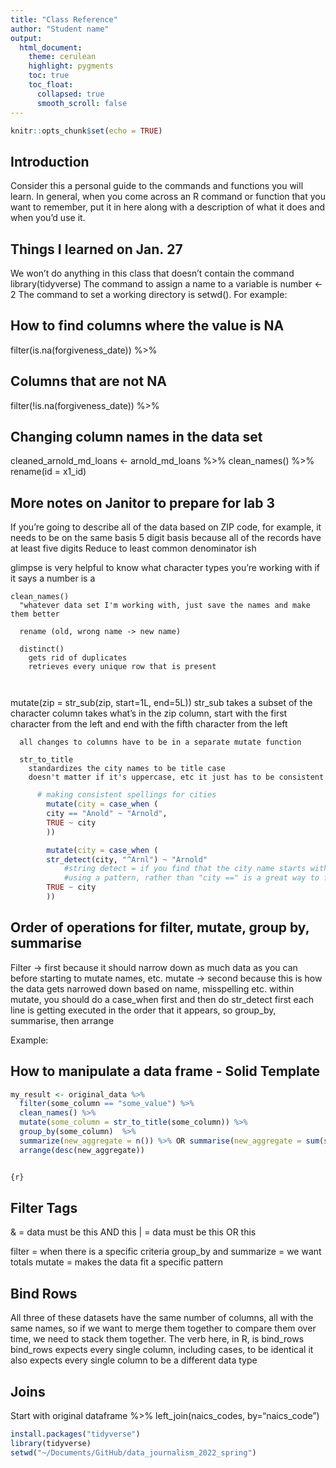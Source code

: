 ```yaml
---
title: "Class Reference"
author: "Student name"
output:
  html_document:
    theme: cerulean
    highlight: pygments
    toc: true
    toc_float:
      collapsed: true
      smooth_scroll: false
---
```


```r
knitr::opts_chunk$set(echo = TRUE)
```

## Introduction

Consider this a personal guide to the commands and functions you will learn. In general, when you come across an R command or function that you want to remember, put it in here along with a description of what it does and when you'd use it.

## Things I learned on Jan. 27

We won't do anything in this class that doesn't contain the command library(tidyverse)
The command to assign a name to a variable is number <- 2
The command to set a working directory is setwd(). For example:

## How to find columns where the value is NA

filter(is.na(forgiveness_date)) %>% 

## Columns that are not NA

  filter(!is.na(forgiveness_date)) %>%
  
## Changing column names in the data set

cleaned_arnold_md_loans <- arnold_md_loans %>%
  clean_names() %>%
  rename(id = x1_id) 
  
## More notes on Janitor to prepare for lab 3

If you're going to describe all of the data based on ZIP code, for example, it needs to be on the same basis
  5 digit basis because all of the records have at least five digits
  Reduce to least common denominator ish
  
  glimpse is very helpful to know what character types you're working with
    if it says a number is a 
    
    clean_names()
      "whatever data set I'm working with, just save the names and make them better
      
      rename (old, wrong name -> new name)
      
      distinct()
        gets rid of duplicates
        retrieves every unique row that is present
        
        
  mutate(zip = str_sub(zip, start=1L, end=5L))
    str_sub takes a subset of the character column 
      takes what's in the zip column, start with the first character from the left and end with the fifth character from the left
      
      all changes to columns have to be in a separate mutate function
      
      str_to_title
        standardizes the city names to be title case
        doesn't matter if it's uppercase, etc it just has to be consistent
```r
      # making consistent spellings for cities
        mutate(city = case_when (
        city == "Anold" ~ "Arnold",
        TRUE ~ city
        ))

        mutate(city = case_when (
        str_detect(city, "^Arnl") ~ "Arnold"
            #string detect = if you find that the city name starts with "Arnl" then change it to Arnold
            #using a pattern, rather than "city ==" is a great way to filter en masse
        TRUE ~ city
        ))

``` 

## Order of operations for filter, mutate, group by, summarise

Filter -> first because it should narrow down as much data as you can before starting to mutate names, etc.
mutate -> second because this is how the data gets narrowed down based on name, misspelling etc.
    within mutate, you should do a case_when first and then do str_detect first
    each line is getting executed in the order that it appears, so
group_by, summarise, then arrange 

Example:

## How to manipulate a data frame - Solid Template

```r

my_result <- original_data %>%
  filter(some_column == "some_value") %>%
  clean_names() %>%
  mutate(some_column = str_to_title(some_column)) %>%
  group_by(some_column)  %>%
  summarize(new_aggregate = n()) %>% OR summarise(new_aggregate = sum(some_number_column)) %>%
  arrange(desc(new_aggregate)) 


{r}
```

## Filter Tags

& = data must be this AND this
| = data must be this OR this

filter = when there is a specific criteria 
group_by and summarize = we want totals
mutate = makes the data fit a specific pattern

## Bind Rows

All three of these datasets have the same number of columns, all with the same names, so if we want to merge them together to compare them over time, we need to stack them together. The verb here, in R, is bind_rows
    bind_rows expects every single column, including cases, to be identical
    it also expects every single column to be a different data type
    
## Joins

Start with original dataframe %>% left_join(naics_codes, by="naics_code")

```r
install.packages("tidyverse")
library(tidyverse)
setwd("~/Documents/GitHub/data_journalism_2022_spring")
```